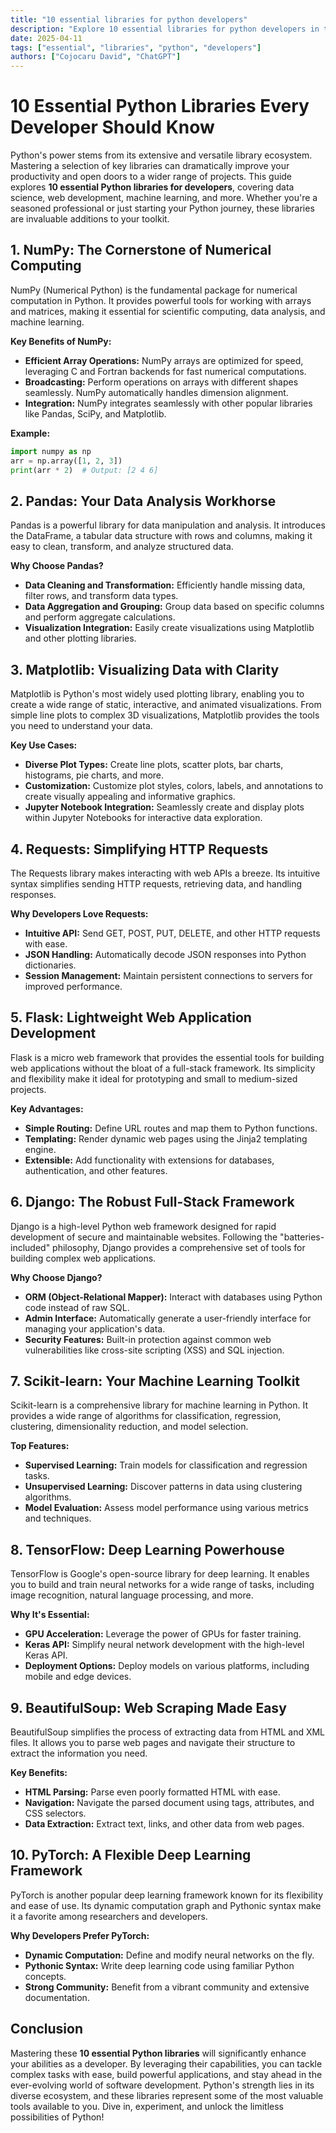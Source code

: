 ```yaml
---
title: "10 essential libraries for python developers"
description: "Explore 10 essential libraries for python developers in this detailed guide, offering insights, strategies, and practical tips to enhance your understanding and application of the topic."
date: 2025-04-11
tags: ["essential", "libraries", "python", "developers"]
authors: ["Cojocaru David", "ChatGPT"]
---
```


# 10 Essential Python Libraries Every Developer Should Know

Python's power stems from its extensive and versatile library ecosystem. Mastering a selection of key libraries can dramatically improve your productivity and open doors to a wider range of projects. This guide explores **10 essential Python libraries for developers**, covering data science, web development, machine learning, and more. Whether you're a seasoned professional or just starting your Python journey, these libraries are invaluable additions to your toolkit.

## 1. NumPy: The Cornerstone of Numerical Computing

NumPy (Numerical Python) is the fundamental package for numerical computation in Python. It provides powerful tools for working with arrays and matrices, making it essential for scientific computing, data analysis, and machine learning.

**Key Benefits of NumPy:**

- **Efficient Array Operations:** NumPy arrays are optimized for speed, leveraging C and Fortran backends for fast numerical computations.
- **Broadcasting:** Perform operations on arrays with different shapes seamlessly. NumPy automatically handles dimension alignment.
- **Integration:** NumPy integrates seamlessly with other popular libraries like Pandas, SciPy, and Matplotlib.

**Example:**

```python
import numpy as np
arr = np.array([1, 2, 3])
print(arr * 2)  # Output: [2 4 6]
```

## 2. Pandas: Your Data Analysis Workhorse

Pandas is a powerful library for data manipulation and analysis. It introduces the DataFrame, a tabular data structure with rows and columns, making it easy to clean, transform, and analyze structured data.

**Why Choose Pandas?**

- **Data Cleaning and Transformation:** Efficiently handle missing data, filter rows, and transform data types.
- **Data Aggregation and Grouping:** Group data based on specific columns and perform aggregate calculations.
- **Visualization Integration:** Easily create visualizations using Matplotlib and other plotting libraries.

## 3. Matplotlib: Visualizing Data with Clarity

Matplotlib is Python's most widely used plotting library, enabling you to create a wide range of static, interactive, and animated visualizations. From simple line plots to complex 3D visualizations, Matplotlib provides the tools you need to understand your data.

**Key Use Cases:**

- **Diverse Plot Types:** Create line plots, scatter plots, bar charts, histograms, pie charts, and more.
- **Customization:** Customize plot styles, colors, labels, and annotations to create visually appealing and informative graphics.
- **Jupyter Notebook Integration:** Seamlessly create and display plots within Jupyter Notebooks for interactive data exploration.

## 4. Requests: Simplifying HTTP Requests

The Requests library makes interacting with web APIs a breeze. Its intuitive syntax simplifies sending HTTP requests, retrieving data, and handling responses.

**Why Developers Love Requests:**

- **Intuitive API:** Send GET, POST, PUT, DELETE, and other HTTP requests with ease.
- **JSON Handling:** Automatically decode JSON responses into Python dictionaries.
- **Session Management:** Maintain persistent connections to servers for improved performance.

## 5. Flask: Lightweight Web Application Development

Flask is a micro web framework that provides the essential tools for building web applications without the bloat of a full-stack framework. Its simplicity and flexibility make it ideal for prototyping and small to medium-sized projects.

**Key Advantages:**

- **Simple Routing:** Define URL routes and map them to Python functions.
- **Templating:** Render dynamic web pages using the Jinja2 templating engine.
- **Extensible:** Add functionality with extensions for databases, authentication, and other features.

## 6. Django: The Robust Full-Stack Framework

Django is a high-level Python web framework designed for rapid development of secure and maintainable websites. Following the "batteries-included" philosophy, Django provides a comprehensive set of tools for building complex web applications.

**Why Choose Django?**

- **ORM (Object-Relational Mapper):** Interact with databases using Python code instead of raw SQL.
- **Admin Interface:** Automatically generate a user-friendly interface for managing your application's data.
- **Security Features:** Built-in protection against common web vulnerabilities like cross-site scripting (XSS) and SQL injection.

## 7. Scikit-learn: Your Machine Learning Toolkit

Scikit-learn is a comprehensive library for machine learning in Python. It provides a wide range of algorithms for classification, regression, clustering, dimensionality reduction, and model selection.

**Top Features:**

- **Supervised Learning:** Train models for classification and regression tasks.
- **Unsupervised Learning:** Discover patterns in data using clustering algorithms.
- **Model Evaluation:** Assess model performance using various metrics and techniques.

## 8. TensorFlow: Deep Learning Powerhouse

TensorFlow is Google's open-source library for deep learning. It enables you to build and train neural networks for a wide range of tasks, including image recognition, natural language processing, and more.

**Why It's Essential:**

- **GPU Acceleration:** Leverage the power of GPUs for faster training.
- **Keras API:** Simplify neural network development with the high-level Keras API.
- **Deployment Options:** Deploy models on various platforms, including mobile and edge devices.

## 9. BeautifulSoup: Web Scraping Made Easy

BeautifulSoup simplifies the process of extracting data from HTML and XML files. It allows you to parse web pages and navigate their structure to extract the information you need.

**Key Benefits:**

- **HTML Parsing:** Parse even poorly formatted HTML with ease.
- **Navigation:** Navigate the parsed document using tags, attributes, and CSS selectors.
- **Data Extraction:** Extract text, links, and other data from web pages.

## 10. PyTorch: A Flexible Deep Learning Framework

PyTorch is another popular deep learning framework known for its flexibility and ease of use. Its dynamic computation graph and Pythonic syntax make it a favorite among researchers and developers.

**Why Developers Prefer PyTorch:**

- **Dynamic Computation:** Define and modify neural networks on the fly.
- **Pythonic Syntax:** Write deep learning code using familiar Python concepts.
- **Strong Community:** Benefit from a vibrant community and extensive documentation.

## Conclusion

Mastering these **10 essential Python libraries** will significantly enhance your abilities as a developer. By leveraging their capabilities, you can tackle complex tasks with ease, build powerful applications, and stay ahead in the ever-evolving world of software development. Python's strength lies in its diverse ecosystem, and these libraries represent some of the most valuable tools available to you. Dive in, experiment, and unlock the limitless possibilities of Python!
